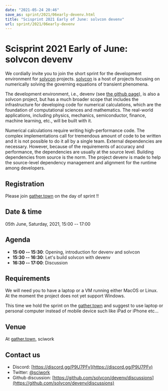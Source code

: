```yaml
---
date: "2021-05-24 20:46"
save_as: sprint/2021/06early-devenv.html
title: "Scisprint 2021 Early of June: solvcon devenv"
url: sprint/2021/06early-devenv
---
```


# Scisprint 2021 Early of June: solvcon devenv

We cordially invite you to join the short sprint for the development
environment for [solvcon](https://solvcon.net/) projects.
[solvcon](https://solvcon.net/) is a host of projects focusing on
numerically solving the governing equations of transient phenomena.

The development environment, i.e., devenv (see [the github
page](https://github.com/solvcon/devenv)), is also a solvcon project,
but has a much broader scope that includes the infrastructure for
developing code for numerical calculations, which are the foundation of
computational sciences and mathematics. The real-world applications,
including physics, mechanics, semiconductor, finance, machine learning,
etc., will be built with it.

Numerical calculations require writing high-performance code. The
complex implementations call for tremendous amount of code to be written
and it is not possible to do it all by a single team. External
dependencies are necessary. However, because of the requirements of
accuracy and performance, the dependencies are usually at the source
level. Building dependencies from source is the norm. The project devenv
is made to help the source-level dependency management and alignment for
the runtime among developers.

## Registration

Please join
[gather.town](https://gather.town/app/yLTe8mBDb8pogMOX/sciwork) on the
day of sprint !!

## Date & time

05th June, Saturday, 2021, 15:00 \-- 17:00

## Agenda

- **15:00 \-- 15:30**: Opening, introduction for devenv and solvcon
- **15:30 \-- 16:30**: Let\'s build solvcon with devenv
- **16:30 \-- 17:00**: Discussion

## Requirements

We will need you to have a laptop or a VM running either MacOS or Linux.
At the moment the project does not yet support Windows.

This time we hold the sprint on the
[gather.town](https://gather.town/app/yLTe8mBDb8pogMOX/sciwork) and
suggest to use laptop or personal computer instead of mobile device such
like iPad or iPhone etc\...

## Venue

At [gather.town](https://gather.town/app/yLTe8mBDb8pogMOX/sciwork),
sciwork

## Contact us

- Discord: [https://discord.gg/P9U7PFv](https://discord.gg/P9U7PFv)
- Twitter: [\@sciwork](https://twitter.com/sciwork)
- Github discussion: [https://github.com/solvcon/devenv/discussions](https://github.com/solvcon/devenv/discussions)
